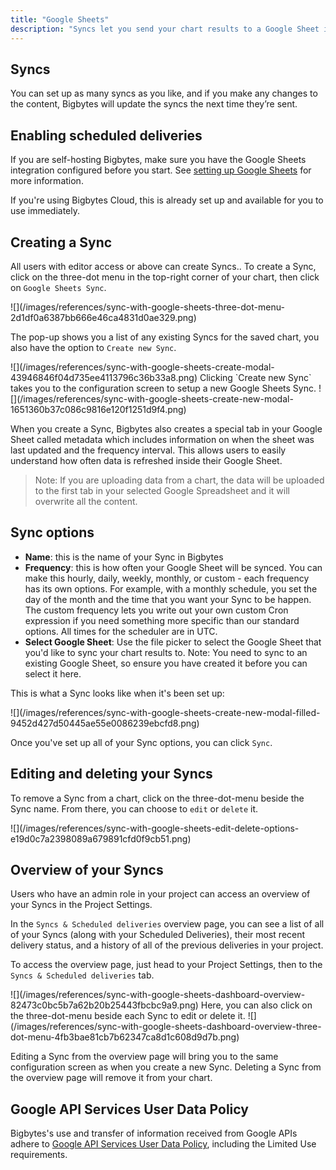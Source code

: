 ```yaml
---
title: "Google Sheets"
description: "Syncs let you send your chart results to a Google Sheet in your Google Drive on a schedule."
---
```


## Syncs

You can set up as many syncs as you like, and if you make any changes to the content, Bigbytes will update the syncs the next time they’re sent.

## Enabling scheduled deliveries

If you are self-hosting Bigbytes, make sure you have the Google Sheets integration configured before you start. See [setting up Google Sheets](/self-host/customize-deployment/google-sheets-integration/) for more information.

If you're using Bigbytes Cloud, this is already set up and available for you to use immediately.

## Creating a Sync

All users with editor access or above can create Syncs.. To create a Sync, click on the three-dot menu in the top-right corner of your chart, then click on `Google Sheets Sync`.

<Frame>
![](/images/references/sync-with-google-sheets-three-dot-menu-2d1df0a6387bb666e46ca4831d0ae329.png)
</Frame>


The pop-up shows you a list of any existing Syncs for the saved chart, you also have the option to `Create new Sync`.

<Frame>
  ![](/images/references/sync-with-google-sheets-create-modal-43946846f04d735ee4113796c36b33a8.png)

</Frame>
Clicking `Create new Sync` takes you to the configuration screen to setup a new Google Sheets Sync.

<Frame>
  ![](/images/references/sync-with-google-sheets-create-new-modal-1651360b37c086c9816e120f1251d9f4.png)
</Frame>

When you create a Sync, Bigbytes also creates a special tab in your Google Sheet called metadata which includes information on when the sheet was last updated and the frequency interval. This allows users to easily understand how often data is refreshed inside their Google Sheet.

> Note: If you are uploading data from a chart, the data will be uploaded to the first tab in your selected Google Spreadsheet and it will overwrite all the content.

## Sync options

* **Name**: this is the name of your Sync in Bigbytes
* **Frequency**: this is how often your Google Sheet will be synced. You can make this hourly, daily, weekly, monthly, or custom - each frequency has its own options. For example, with a monthly schedule, you set the day of the month and the time that you want your Sync to be happen. The custom frequency lets you write out your own custom Cron expression if you need something more specific than our standard options. All times for the scheduler are in UTC.
* **Select Google Sheet**: Use the file picker to select the Google Sheet that you'd like to sync your chart results to. Note: You need to sync to an existing Google Sheet, so ensure you have created it before you can select it here.

This is what a Sync looks like when it's been set up:

<Frame>
  ![](/images/references/sync-with-google-sheets-create-new-modal-filled-9452d427d50445ae55e0086239ebcfd8.png)
</Frame>

Once you've set up all of your Sync options, you can click `Sync`.

## Editing and deleting your Syncs

To remove a Sync from a chart, click on the three-dot-menu beside the Sync name. From there, you can choose to `edit` or `delete` it.

<Frame>
  ![](/images/references/sync-with-google-sheets-edit-delete-options-e19d0c7a2398089a679891cfd0f9cb51.png)
</Frame>

## Overview of your Syncs

Users who have an admin role in your project can access an overview of your Syncs in the Project Settings.

In the `Syncs & Scheduled deliveries` overview page, you can see a list of all of your Syncs (along with your Scheduled Deliveries), their most recent delivery status, and a history of all of the previous deliveries in your project.

To access the overview page, just head to your Project Settings, then to the `Syncs & Scheduled deliveries` tab.

<Frame>
  ![](/images/references/sync-with-google-sheets-dashboard-overview-82473c0bc5b7a62b20b25443fbcbc9a9.png)
</Frame>
Here, you can also click on the three-dot-menu beside each Sync to edit or delete it.

<Frame>
  ![](/images/references/sync-with-google-sheets-dashboard-overview-three-dot-menu-4fb3bae81cb7b62347ca8d1c608d9d7b.png)
</Frame>

Editing a Sync from the overview page will bring you to the same configuration screen as when you create a new Sync. Deleting a Sync from the overview page will remove it from your chart.

## Google API Services User Data Policy
Bigbytes's use and transfer of information received from Google APIs adhere to [Google API Services User Data Policy](https://developers.google.com/terms/api-services-user-data-policy), including the Limited Use requirements.
